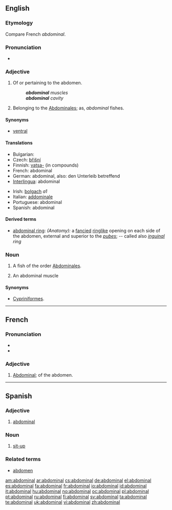==English==

===Etymology===
Compare French ''abdominal''.

===Pronunciation===
* {{audio|en-us-abdominal.ogg|Audio (US)}}

===Adjective===
{{en-adj}}

# Of or pertaining to the abdomen.
#: '''''abdominal''' muscles''
#: '''''abdominal''' cavity''
# {{zoology|obsolete}} Belonging to the [[abdominales|Abdominales]]; as, ''abdominal'' fishes.

====Synonyms====
* {{sense|of or pertaining to the abdomen}} [[ventral]]

====Translations====
{{trans-top|of or pertaining to the abdomen}}
* Bulgarian: {{t|bg|коремен|sc=Cyrl}}
* Czech: [[břišní]]
* Finnish: [[vatsa-]] (in compounds)
* French: abdominal
* German: abdominal, also: den Unterleib betreffend
* [[Interlingua]]: abdominal
{{trans-mid}}
* Irish: [[bolgach]] ''a1''
* Italian: [[addominale]]
* Portuguese: abdominal
* Spanish: abdominal
{{trans-bottom}}

{{trans-top|'having abdominal fins}}
{{trans-mid}}
{{trans-bottom}}

====Derived terms====
* [[abdominal ring]]: ''(Anatomy):'' a [[fancied]] [[ringlike]] opening on each side of the abdomen, external and superior to the ''[[pubes]]''; -- called also ''[[inguinal]] ring''

===Noun===
{{en-noun}}

# {{zoology|obsolete}} A fish of the order [[abdominales|Abdominales]].
# {{context|usually|_|plural}} An abdominal muscle

====Synonyms====
*{{sense|fish}} [[Cypriniformes]].

----

==French==

===Pronunciation===
* {{IPA|/abdɔminal/|lang=fr}}
* {{audio|Fr-abdominal.ogg|Audio}}

===Adjective===
{{fr-adj|mplural=abdominaux}}

# [[#English|Abdominal]]; of the abdomen.

----

==Spanish==

===Adjective===
{{es-adj|pl=abdominales}}

# [[#English|abdominal]]

===Noun===
{{es-noun-m|pl=abdominales}}

# [[sit-up]]

===Related terms===
* [[abdomen]]

[[am:abdominal]]
[[ar:abdominal]]
[[cs:abdominal]]
[[de:abdominal]]
[[el:abdominal]]
[[es:abdominal]]
[[fa:abdominal]]
[[fr:abdominal]]
[[io:abdominal]]
[[id:abdominal]]
[[it:abdominal]]
[[hu:abdominal]]
[[no:abdominal]]
[[oc:abdominal]]
[[pl:abdominal]]
[[pt:abdominal]]
[[ru:abdominal]]
[[fi:abdominal]]
[[sv:abdominal]]
[[ta:abdominal]]
[[te:abdominal]]
[[uk:abdominal]]
[[vi:abdominal]]
[[zh:abdominal]]